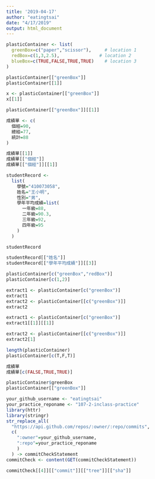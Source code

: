 ```yaml
---
title: '2019-04-17'
author: "eatingtsai"
date: "4/17/2019"
output: html_document
---
```

```r
plasticContainer <- list(
  greenBox=c("paper","scissor"),     # location 1
  redBox=c(1,3,2.5),               # location 2
  blueBox=c(TRUE,FALSE,TRUE,TRUE)    # location 3
)
```

```r
plasticContainer[["greenBox"]] 
plasticContainer[[1]]
```

```r
x <- plasticContainer[["greenBox"]] 
x[[1]]

plasticContainer[["greenBox"]][[1]]
```

```r
成績單 <- c(
  個經=90,
  總經=77,
  統計=88
)

成績單[[1]]
成績單[["個經"]]
成績單[["個經"]][[1]]
```

```r
studentRecord <-
  list(
    學號="410073058",
    姓名="王小明",
    性別="男",
    學年平均成績=list(
      一年級=88,
      二年級=90.3,
      三年級=92,
      四年級=95
    )
  )

studentRecord
```

```r
studentRecord[["姓名"]]
studentRecord[["學年平均成績"]][[3]]
```

```r
plasticContainer[c("greenBox","redBox")] 
plasticContainer[c(1,2)]
```

```r
extract1 <- plasticContainer[c("greenBox")]
extract1
extract2 <- plasticContainer[[c("greenBox")]]
extract2
```

```r
extract1 <- plasticContainer[c("greenBox")]
extract1[[1]][[1]]

extract2 <- plasticContainer[[c("greenBox")]]
extract2[1]
```

```r
length(plasticContainer)
plasticContainer[c(T,F,T)]
```

```r
成績單
成績單[c(FALSE,TRUE,TRUE)]
```

```r
plasticContainer$greenBox
plasticContainer[["greenBox"]]
```

```r
your_github_username <- "eatingtsai"
your_practice_reponame <- "107-2-inclass-practice"
library(httr)
library(stringr)
str_replace_all(
  "https://api.github.com/repos/:owner/:repo/commits",
  c(
    ":owner"=your_github_username,
    ":repo"=your_practice_reponame
    )
  ) -> commitCheckStatement
commitCheck <- content(GET(commitCheckStatement))
```

```r
commitCheck[[4]][["commit"]][["tree"]][["sha"]]
```

